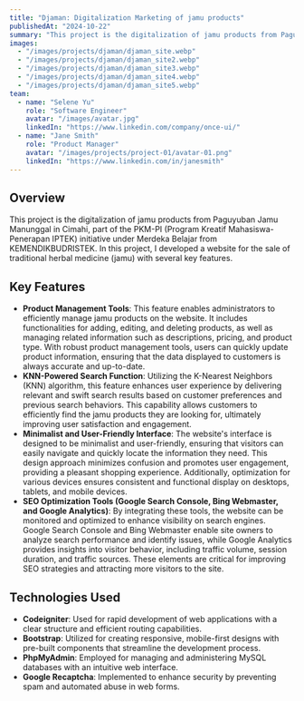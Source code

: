 ```yaml
---
title: "Djaman: Digitalization Marketing of jamu products"
publishedAt: "2024-10-22"
summary: "This project is the digitalization of jamu products from Paguyuban Jamu Manunggal in Cimahi, part of the PKM-PI. The website was developed using Bootstrap for the front-end and CodeIgniter 3 for the back-end."
images:
  - "/images/projects/djaman/djaman_site.webp"
  - "/images/projects/djaman/djaman_site2.webp"
  - "/images/projects/djaman/djaman_site3.webp"
  - "/images/projects/djaman/djaman_site4.webp"
  - "/images/projects/djaman/djaman_site5.webp"
team:
  - name: "Selene Yu"
    role: "Software Engineer"
    avatar: "/images/avatar.jpg"
    linkedIn: "https://www.linkedin.com/company/once-ui/"
  - name: "Jane Smith"
    role: "Product Manager"
    avatar: "/images/projects/project-01/avatar-01.png"
    linkedIn: "https://www.linkedin.com/in/janesmith"
---
```


## Overview

This project is the digitalization of jamu products from Paguyuban Jamu Manunggal in Cimahi, part of the PKM-PI (Program Kreatif Mahasiswa-Penerapan IPTEK) initiative under Merdeka Belajar from KEMENDIKBUDRISTEK. In this project, I developed a website for the sale of traditional herbal medicine (jamu) with several key features.

## Key Features

- **Product Management Tools**: This feature enables administrators to efficiently manage jamu products on the website. It includes functionalities for adding, editing, and deleting products, as well as managing related information such as descriptions, pricing, and product type. With robust product management tools, users can quickly update product information, ensuring that the data displayed to customers is always accurate and up-to-date.
- **KNN-Powered Search Function**: Utilizing the K-Nearest Neighbors (KNN) algorithm, this feature enhances user experience by delivering relevant and swift search results based on customer preferences and previous search behaviors. This capability allows customers to efficiently find the jamu products they are looking for, ultimately improving user satisfaction and engagement.
- **Minimalist and User-Friendly Interface**: The website's interface is designed to be minimalist and user-friendly, ensuring that visitors can easily navigate and quickly locate the information they need. This design approach minimizes confusion and promotes user engagement, providing a pleasant shopping experience. Additionally, optimization for various devices ensures consistent and functional display on desktops, tablets, and mobile devices.
- **SEO Optimization Tools (Google Search Console, Bing Webmaster, and Google Analytics)**: By integrating these tools, the website can be monitored and optimized to enhance visibility on search engines. Google Search Console and Bing Webmaster enable site owners to analyze search performance and identify issues, while Google Analytics provides insights into visitor behavior, including traffic volume, session duration, and traffic sources. These elements are critical for improving SEO strategies and attracting more visitors to the site.

## Technologies Used

- **Codeigniter**: Used for rapid development of web applications with a clear structure and efficient routing capabilities.
- **Bootstrap**: Utilized for creating responsive, mobile-first designs with pre-built components that streamline the development process.
- **PhpMyAdmin**: Employed for managing and administering MySQL databases with an intuitive web interface.
- **Google Recaptcha**: Implemented to enhance security by preventing spam and automated abuse in web forms.
